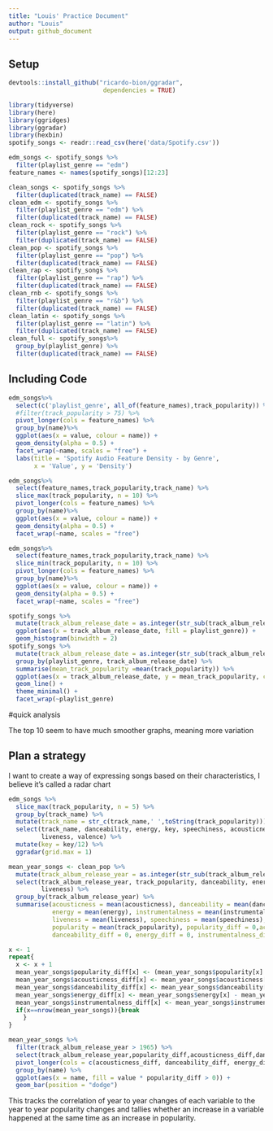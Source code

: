 ```yaml
---
title: "Louis' Practice Document"
author: "Louis"
output: github_document
---
```


## Setup

```r
devtools::install_github("ricardo-bion/ggradar", 
                          dependencies = TRUE)
```

```r
library(tidyverse)
library(here)
library(ggridges)
library(ggradar)
library(hexbin)
spotify_songs <- readr::read_csv(here('data/Spotify.csv'))
```

```r
edm_songs <- spotify_songs %>%
  filter(playlist_genre == "edm")
feature_names <- names(spotify_songs)[12:23]
```

```r
clean_songs <- spotify_songs %>%
  filter(duplicated(track_name) == FALSE)
clean_edm <- spotify_songs %>%
  filter(playlist_genre == "edm") %>%
  filter(duplicated(track_name) == FALSE)
clean_rock <- spotify_songs %>%
  filter(playlist_genre == "rock") %>%
  filter(duplicated(track_name) == FALSE)
clean_pop <- spotify_songs %>%
  filter(playlist_genre == "pop") %>%
  filter(duplicated(track_name) == FALSE)
clean_rap <- spotify_songs %>%
  filter(playlist_genre == "rap") %>%
  filter(duplicated(track_name) == FALSE)
clean_rnb <- spotify_songs %>%
  filter(playlist_genre == "r&b") %>%
  filter(duplicated(track_name) == FALSE)
clean_latin <- spotify_songs %>%
  filter(playlist_genre == "latin") %>%
  filter(duplicated(track_name) == FALSE)
clean_full <- spotify_songs%>%
  group_by(playlist_genre) %>%
  filter(duplicated(track_name) == FALSE)
```

## Including Code

```r
edm_songs%>%
  select(c('playlist_genre', all_of(feature_names),track_popularity)) %>%
  #filter(track_popularity > 75) %>%
  pivot_longer(cols = feature_names) %>%
  group_by(name)%>%
  ggplot(aes(x = value, colour = name)) +
  geom_density(alpha = 0.5) +
  facet_wrap(~name, scales = "free") +
  labs(title = 'Spotify Audio Feature Density - by Genre',
       x = 'Value', y = 'Density')
```

```r
edm_songs%>%
  select(feature_names,track_popularity,track_name) %>%
  slice_max(track_popularity, n = 10) %>%
  pivot_longer(cols = feature_names) %>%
  group_by(name)%>%
  ggplot(aes(x = value, colour = name)) +
  geom_density(alpha = 0.5) +
  facet_wrap(~name, scales = "free")

edm_songs%>%
  select(feature_names,track_popularity,track_name) %>%
  slice_min(track_popularity, n = 10) %>%
  pivot_longer(cols = feature_names) %>%
  group_by(name)%>%
  ggplot(aes(x = value, colour = name)) +
  geom_density(alpha = 0.5) +
  facet_wrap(~name, scales = "free")
```

```r
spotify_songs %>%
  mutate(track_album_release_date = as.integer(str_sub(track_album_release_date, end = 4))) %>%
  ggplot(aes(x = track_album_release_date, fill = playlist_genre)) +
  geom_histogram(binwidth = 2)
spotify_songs %>%
  mutate(track_album_release_date = as.integer(str_sub(track_album_release_date, end = 4))) %>%
  group_by(playlist_genre, track_album_release_date) %>%
  summarise(mean_track_popularity =mean(track_popularity)) %>%
  ggplot(aes(x = track_album_release_date, y = mean_track_popularity, colour = playlist_genre)) +
  geom_line() +
  theme_minimal() +
  facet_wrap(~playlist_genre)
```

#quick analysis

The top 10 seem to have much smoother graphs, meaning more variation

## Plan a strategy

I want to create a way of expressing songs based on their characteristics, I believe it's called a radar chart

```r
edm_songs %>%
  slice_max(track_popularity, n = 5) %>%
  group_by(track_name) %>%
  mutate(track_name = str_c(track_name,' ',toString(track_popularity))) %>%
  select(track_name, danceability, energy, key, speechiness, acousticness, instrumentalness,
         liveness, valence) %>%
  mutate(key = key/12) %>%
  ggradar(grid.max = 1)
```

```r
mean_year_songs <- clean_pop %>%
  mutate(track_album_release_year = as.integer(str_sub(track_album_release_date, end = 4)))%>%
  select(track_album_release_year, track_popularity, danceability, energy, speechiness, acousticness, instrumentalness,
         liveness) %>%
  group_by(track_album_release_year) %>%
  summarise(acousticness = mean(acousticness), danceability = mean(danceability), 
            energy = mean(energy), instrumentalness = mean(instrumentalness), 
            liveness = mean(liveness), speechiness = mean(speechiness),
            popularity = mean(track_popularity), popularity_diff = 0,acousticness_diff = 0,
            danceability_diff = 0, energy_diff = 0, instrumentalness_diff = 0)
```

```r
x <- 1
repeat{
  x <- x + 1
  mean_year_songs$popularity_diff[x] <- (mean_year_songs$popularity[x] - mean_year_songs$popularity[x-1])/100
  mean_year_songs$acousticness_diff[x] <- mean_year_songs$acousticness[x] - mean_year_songs$acousticness[x-1]
  mean_year_songs$danceability_diff[x] <- mean_year_songs$danceability[x] - mean_year_songs$danceability[x-1]
  mean_year_songs$energy_diff[x] <- mean_year_songs$energy[x] - mean_year_songs$energy[x-1]
  mean_year_songs$instrumentalness_diff[x] <- mean_year_songs$instrumentalness[x] - mean_year_songs$instrumentalness[x-1]
  if(x==nrow(mean_year_songs)){break
    }
}
```

```r
mean_year_songs %>%
  filter(track_album_release_year > 1965) %>%
  select(track_album_release_year,popularity_diff,acousticness_diff,danceability_diff,energy_diff,instrumentalness_diff) %>%
  pivot_longer(cols = c(acousticness_diff, danceability_diff, energy_diff, instrumentalness_diff)) %>%
  group_by(name) %>%
  ggplot(aes(x = name, fill = value * popularity_diff > 0)) +
  geom_bar(position = "dodge")
```

This tracks the correlation of year to year changes of each variable to the year to year popularity changes and tallies whether an increase in a variable happened at the same time as an increase in popularity.

```r

```